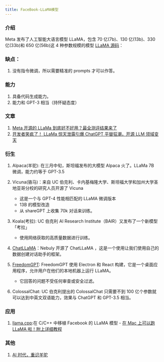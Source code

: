 ```yaml
---
title: FaceBook-LLaMA模型
---
```


### 介绍

Meta 发布了人工智能大语言模型 LLaMA，包含 70 亿(7b)、130 亿(13b)、330 亿(33b)和 650 亿(56b)这 4 种参数规模的模型
[LLaMA 源码](https://github.com/facebookresearch/llama)：<Badge github="https://github.com/facebookresearch/llama" />

### 缺点：

1. 没有指令微调，所以需要精准的 prompts 才可以作答。

### 能力

1. 具备代码生成能力。
2. 能力和 GPT-3 相当（持怀疑态度）

### 文章

1. [Meta 开源的 LLaMa 到底好不好用？最全测评结果来了](https://mp.weixin.qq.com/s/k4mYf7ZwHWhi7dWb7gEjcQ)
2. [开发者笑疯了！ LLaMa 惊天泄露引爆 ChatGPT 平替狂潮，开源 LLM 领域变天](https://mp.weixin.qq.com/s/kjzRzoUenP0NYa1A9lS7Aw)

### 衍生

1. Alpaca(羊驼): 在三月中旬，斯坦福发布的大模型 Alpaca 火了。LLaMa 7B 微调，能力约等于 GPT-3.5
2. Vicuna(骆马)：来自 UC 伯克利、卡内基梅隆大学、斯坦福大学和加州大学圣地亚哥分校的研究人员开源了 Vicuna
   - 这是一个与 GPT-4 性能相匹配的 LLaMA 微调版本
   - 13B 的模型改造
   - 从 shareGPT 上收集 70k 对话来训练。
3. Koala(考拉): UC 伯克利 AI Research Institute（BAIR）又发布了一个新模型「考拉」
   - 使用网络获取的高质量数据进行训练。
4. [ChatLLaMA](https://github.com/nebuly-ai/nebullvm)：Nebuly 开源了 ChatLLaMA ，这是一个使用让我们使用自己的数据创建对话助手的框架。

5. [FreedomGPT](https://freedomgpt.com/): FreedomGPT 使用 Electron 和 React 构建，它是一个桌面应用程序，允许用户在他们的本地机器上运行 LLaMA。<Badge github="https://freedomgpt.com/" />
   - 它回答的问题不受任何审查或安全过滤。
6. ColossalChat: UC 伯克利提出的 ColossalChat 只需要不到 100 亿个参数就可以达到中英文双语能力，效果与 ChatGPT 和 GPT-3.5 相当。

### 应用

1. [llama.cpp](https://github.com/ggerganov/llama.cpp):在 C/C++ 中移植 Facebook 的 LLaMA 模型
   <Badge github="https://github.com/ggerganov/llama.cpp" />- [在 Mac 上可以跑 LLaMA
   啦！附上详细教程](https://mp.weixin.qq.com/s/W0WadNpw8yBFCZKF7iKsQA)

### 其他

1. [AI 时代，重识羊驼](https://sspai.com/post/79443)
